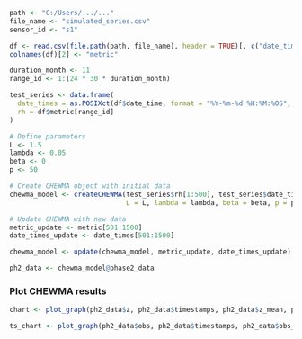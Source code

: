 ```{r}
path <- "C:/Users/.../..."
file_name <- "simulated_series.csv"
sensor_id <- "s1"

df <- read.csv(file.path(path, file_name), header = TRUE)[, c("date_time", sensor_id)]
colnames(df)[2] <- "metric"

duration_month <- 11
range_id <- 1:(24 * 30 * duration_month)

test_series <- data.frame(
  date_times = as.POSIXct(df$date_time, format = "%Y-%m-%d %H:%M:%OS", tz = "UTC")[range_id],
  rh = df$metric[range_id]
)

```

```{r}
# Define parameters
L <- 1.5
lambda <- 0.05
beta <- 0
p <- 50

# Create CHEWMA object with initial data
chewma_model <- createCHEWMA(test_series$rh[1:500], test_series$date_times[1:500],
                             L = L, lambda = lambda, beta = beta, p = p)

# Update CHEWMA with new data
metric_update <- metric[501:1500]
date_times_update <- date_times[501:1500]

chewma_model <- update(chewma_model, metric_update, date_times_update)

ph2_data <- chewma_model@phase2_data
```

### Plot CHEWMA results

```{r}
chart <- plot_graph(ph2_data$z, ph2_data$timestamps, ph2_data$z_mean, ph2_data$UL, ph2_data$LL, ph2_data$signals)
```

```{r}
ts_chart <- plot_graph(ph2_data$obs, ph2_data$timestamps, ph2_data$obs_24h_mean, NA, NA, ph2_data$signals)
```